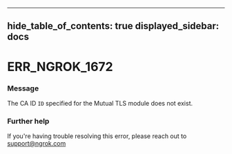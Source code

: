 

---
hide_table_of_contents: true
displayed_sidebar: docs
---


# ERR_NGROK_1672

### Message
The CA ID `ID` specified for the Mutual TLS module does not exist.

<ErrorDetails error="err_ngrok_1672" />



### Further help
If you're having trouble resolving this error, please reach out to [support@ngrok.com](mailto:support@ngrok.com?subject=Help%20with%20ERR_NGROK_1672)

